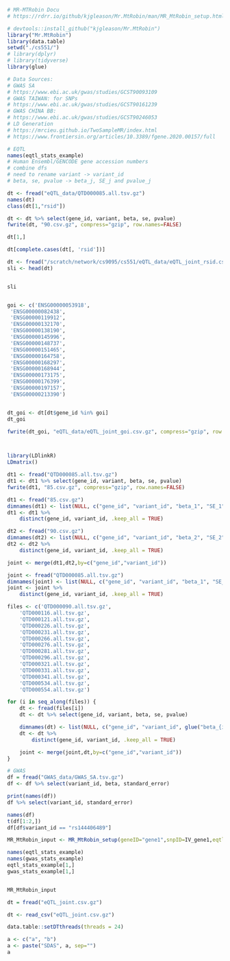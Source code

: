 ```r
# MR-MTRobin Docu
# https://rdrr.io/github/kjgleason/Mr.MtRobin/man/MR_MtRobin_setup.html
```


```r
# devtools::install_github("kjgleason/Mr.MtRobin")
library("Mr.MtRobin")
library(data.table)
setwd("./cs551/")
# library(dplyr)
# library(tidyverse)
library(glue)
```

```r
# Data Sources:
# GWAS SA
# https://www.ebi.ac.uk/gwas/studies/GCST90093109
# GWAS TAIWAN: for SNPs
# https://www.ebi.ac.uk/gwas/studies/GCST90161239
# GWAS CHINA BB:
# https://www.ebi.ac.uk/gwas/studies/GCST90246053
# LD Generation
# https://mrcieu.github.io/TwoSampleMR/index.html
# https://www.frontiersin.org/articles/10.3389/fgene.2020.00157/full
```

```r
# EQTL
names(eqtl_stats_example)
# Human Ensembl/GENCODE gene accession numbers
# combine dfs
# need to rename variant -> variant_id
# beta, se, pvalue -> beta_j, SE_j and pvalue_j

```

```r
dt <- fread("eQTL_data/QTD000085.all.tsv.gz")
names(dt)
class(dt[1,"rsid"])

dt <- dt %>% select(gene_id, variant, beta, se, pvalue)
fwrite(dt, "90.csv.gz", compress="gzip", row.names=FALSE)

dt[1,]

dt[complete.cases(dt[, 'rsid'])]

dt <- fread("/scratch/network/cs9095/cs551/eQTL_data/eQTL_joint_rsid.csv.gz")
sli <- head(dt)


sli


goi <- c('ENSG00000053918',
 'ENSG00000082438',
 'ENSG00000119912',
 'ENSG00000132170',
 'ENSG00000138190',
 'ENSG00000145996',
 'ENSG00000148737',
 'ENSG00000151465',
 'ENSG00000164758',
 'ENSG00000168297',
 'ENSG00000168944',
 'ENSG00000173175',
 'ENSG00000176399',
 'ENSG00000197157',
 'ENSG00000213390')


dt_goi <- dt[dt$gene_id %in% goi]
dt_goi

fwrite(dt_goi, "eQTL_data/eQTL_joint_goi.csv.gz", compress="gzip", row.names=FALSE)



library(LDlinkR)
LDmatrix()
```

```r
dt1 <- fread("QTD000085.all.tsv.gz")
dt1 <- dt1 %>% select(gene_id, variant, beta, se, pvalue)
fwrite(dt1, "85.csv.gz", compress="gzip", row.names=FALSE)
```

```r
dt1 <- fread("85.csv.gz")
dimnames(dt1) <- list(NULL, c("gene_id", "variant_id", "beta_1", "SE_1", "pvalue_1"))
dt1 <- dt1 %>%
    distinct(gene_id, variant_id, .keep_all = TRUE)

dt2 <- fread("90.csv.gz")
dimnames(dt2) <- list(NULL, c("gene_id", "variant_id", "beta_2", "SE_2", "pvalue_2"))
dt2 <- dt2 %>%
    distinct(gene_id, variant_id, .keep_all = TRUE)

joint <- merge(dt1,dt2,by=c("gene_id","variant_id"))
```

```r
joint <- fread("QTD000085.all.tsv.gz")
dimnames(joint) <- list(NULL, c("gene_id", "variant_id", "beta_1", "SE_1", "pvalue_1"))
joint <- joint %>%
    distinct(gene_id, variant_id, .keep_all = TRUE)

files <- c('QTD000090.all.tsv.gz',
    'QTD000116.all.tsv.gz',
    'QTD000121.all.tsv.gz',
    'QTD000226.all.tsv.gz',
    'QTD000231.all.tsv.gz',
    'QTD000266.all.tsv.gz',
    'QTD000276.all.tsv.gz',
    'QTD000281.all.tsv.gz',
    'QTD000296.all.tsv.gz',
    'QTD000321.all.tsv.gz',
    'QTD000331.all.tsv.gz',
    'QTD000341.all.tsv.gz',
    'QTD000534.all.tsv.gz',
    'QTD000554.all.tsv.gz')

for (i in seq_along(files)) {
    dt <- fread(files[i])
    dt <- dt %>% select(gene_id, variant, beta, se, pvalue)

    dimnames(dt) <- list(NULL, c("gene_id", "variant_id", glue("beta_{i}"), glue("SE_{i}"), glue("pvalue_{i}")))
    dt <- dt %>%
        distinct(gene_id, variant_id, .keep_all = TRUE)

    joint <- merge(joint,dt,by=c("gene_id","variant_id"))
}
```


```r
# GWAS
df = fread("GWAS_data/GWAS_SA.tsv.gz")
df <- df %>% select(variant_id, beta, standard_error)

print(names(df))
df %>% select(variant_id, standard_error)
```

```r
names(df)
t(df[1:2,])
df[df$variant_id == "rs144406489"]
```


```r
MR_MtRobin_input <- MR_MtRobin_setup(geneID="gene1",snpID=IV_gene1,eqtl_data=eqtl_stats_example,gwas_data=gwas_stats_example,LD=LD_example,nTiss=10)

names(eqtl_stats_example)
names(gwas_stats_example)
eqtl_stats_example[1,]
gwas_stats_example[1,]


MR_MtRobin_input
```


```r
dt = fread("eQTL_joint.csv.gz")

dt <- read_csv("eQTL_joint.csv.gz")

data.table::setDTthreads(threads = 24)

```

```r
a <- c("a", "b")
a <- paste("SDAS", a, sep="")
a
```